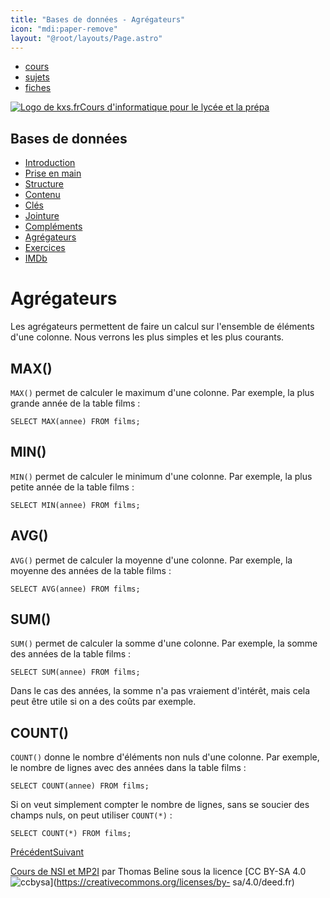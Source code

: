 ```yaml
---
title: "Bases de données - Agrégateurs"
icon: "mdi:paper-remove"
layout: "@root/layouts/Page.astro"
---
```


  * [cours](https://kxs.fr/cours/)
  * [sujets](https://kxs.fr/sujets/)
  * [fiches](https://kxs.fr/fiches/)

[![Logo de kxs.fr](/img/logo.svg)](https://kxs.fr/)[Cours d'informatique pour
le lycée et la prépa](https://kxs.fr/cours/)

## Bases de données

  * [Introduction](.)
  * [Prise en main](prise-en-main)
  * [Structure](structure)
  * [Contenu](contenu)
  * [Clés](cles)
  * [Jointure](jointure)
  * [Compléments](complements)
  * [Agrégateurs](agregateurs)
  * [Exercices](exercices)
  * [IMDb](imdb)

# Agrégateurs

Les agrégateurs permettent de faire un calcul sur l'ensemble de éléments d'une
colonne. Nous verrons les plus simples et les plus courants.

## MAX()

`MAX()` permet de calculer le maximum d'une colonne. Par exemple, la plus
grande année de la table films :

    
    
    SELECT MAX(annee) FROM films;

## MIN()

`MIN()` permet de calculer le minimum d'une colonne. Par exemple, la plus
petite année de la table films :

    
    
    SELECT MIN(annee) FROM films;

## AVG()

`AVG()` permet de calculer la moyenne d'une colonne. Par exemple, la moyenne
des années de la table films :

    
    
    SELECT AVG(annee) FROM films;

## SUM()

`SUM()` permet de calculer la somme d'une colonne. Par exemple, la somme des
années de la table films :

    
    
    SELECT SUM(annee) FROM films;

Dans le cas des années, la somme n'a pas vraiement d'intérêt, mais cela peut
être utile si on a des coûts par exemple.

## COUNT()

`COUNT()` donne le nombre d'éléments non nuls d'une colonne. Par exemple, le
nombre de lignes avec des années dans la table films :

    
    
    SELECT COUNT(annee) FROM films;

Si on veut simplement compter le nombre de lignes, sans se soucier des champs
nuls, on peut utiliser `COUNT(*)` :

    
    
    SELECT COUNT(*) FROM films;

[Précédent](complements)[Suivant](exercices)

[Cours de NSI et MP2I](https://kxs.fr/cours/) par Thomas Beline sous la
licence [CC BY-SA 4.0
![ccbysa](/img/ccbysa.svg)](https://creativecommons.org/licenses/by-
sa/4.0/deed.fr)

